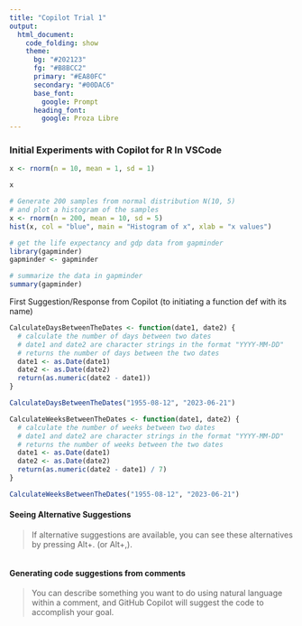 ```yaml
---
title: "Copilot Trial 1"
output: 
  html_document:
    code_folding: show
    theme:
      bg: "#202123"
      fg: "#B8BCC2"
      primary: "#EA80FC"
      secondary: "#00DAC6"
      base_font:
        google: Prompt
      heading_font:
        google: Proza Libre
---
```


### Initial Experiments with Copilot for R In VSCode

```r
x <- rnorm(n = 10, mean = 1, sd = 1)

x
```

```r
# Generate 200 samples from normal distribution N(10, 5)
# and plot a histogram of the samples
x <- rnorm(n = 200, mean = 10, sd = 5)
hist(x, col = "blue", main = "Histogram of x", xlab = "x values")
```


```r
# get the life expectancy and gdp data from gapminder
library(gapminder)
gapminder <- gapminder
```

```r
# summarize the data in gapminder
summary(gapminder)
```

First Suggestion/Response from Copilot (to initiating a function def with its name)

```r
CalculateDaysBetweenTheDates <- function(date1, date2) {
  # calculate the number of days between two dates
  # date1 and date2 are character strings in the format "YYYY-MM-DD"
  # returns the number of days between the two dates
  date1 <- as.Date(date1)
  date2 <- as.Date(date2)
  return(as.numeric(date2 - date1))
}
```

```r
CalculateDaysBetweenTheDates("1955-08-12", "2023-06-21")
```

```r
CalculateWeeksBetweenTheDates <- function(date1, date2) {
  # calculate the number of weeks between two dates
  # date1 and date2 are character strings in the format "YYYY-MM-DD"
  # returns the number of weeks between the two dates
  date1 <- as.Date(date1)
  date2 <- as.Date(date2)
  return(as.numeric(date2 - date1) / 7)
}
```

```r
CalculateWeeksBetweenTheDates("1955-08-12", "2023-06-21")
```

#### Seeing Alternative Suggestions

> If alternative suggestions are available,
you can see these alternatives by pressing Alt+. (or Alt+,).

```r
```

#### Generating code suggestions from comments

> You can describe something you want to do using natural language within a comment, 
and GitHub Copilot will suggest the code to accomplish your goal.